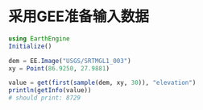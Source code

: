 # 采用GEE准备输入数据


```julia
using EarthEngine
Initialize()

dem = EE.Image("USGS/SRTMGL1_003")
xy = Point(86.9250, 27.9881)

value = get(first(sample(dem, xy, 30)), "elevation")
println(getInfo(value))
# should print: 8729
```
